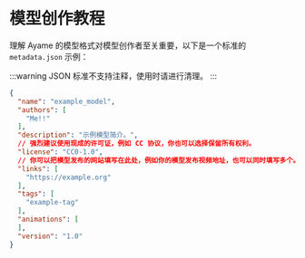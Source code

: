 # 模型创作教程
理解 Ayame 的模型格式对模型创作者至关重要，以下是一个标准的 `metadata.json` 示例：

:::warning
JSON 标准不支持注释，使用时请进行清理。
:::

```json title="metadata.json"
{
  "name": "example_model",
  "authors": [
    "Me!!"
  ],
  "description": "示例模型简介。",
  // 强烈建议使用现成的许可证，例如 CC 协议，你也可以选择保留所有权利。
  "license": "CC0-1.0",
  // 你可以把模型发布的网站填写在此处，例如你的模型发布视频地址，也可以同时填写多个。
  "links": [
    "https://example.org"
  ],
  "tags": [
    "example-tag"
  ],
  "animations": [
  ],
  "version": "1.0"
}
```